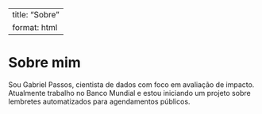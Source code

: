 
---
title: "Sobre"
format: html
---

# Sobre mim

Sou Gabriel Passos, cientista de dados com foco em avaliação de impacto. Atualmente trabalho no Banco Mundial e estou iniciando um projeto sobre lembretes automatizados para agendamentos públicos.
